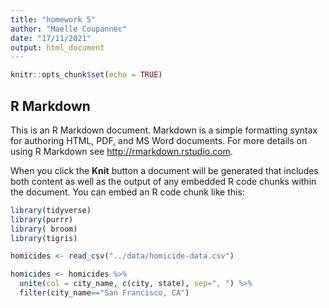 ```yaml
---
title: "homework 5"
author: "Maelle Coupannec"
date: "17/11/2021"
output: html_document
---
```


```r
knitr::opts_chunk$set(echo = TRUE)
```

## R Markdown

This is an R Markdown document. Markdown is a simple formatting syntax for authoring HTML, PDF, and MS Word documents. For more details on using R Markdown see <http://rmarkdown.rstudio.com>.

When you click the **Knit** button a document will be generated that includes both content as well as the output of any embedded R code chunks within the document. You can embed an R code chunk like this:

```r
library(tidyverse)
library(purrr)
library( broom)
library(tigris)


```
```r
homicides <- read_csv("../data/homicide-data.csv")

homicides <- homicides %>%
  unite(col = city_name, c(city, state), sep=", ") %>%
  filter(city_name=="San Francisco, CA")
```

